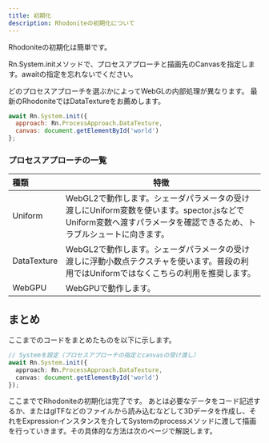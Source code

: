 ```yaml
---
title: 初期化
description: Rhodoniteの初期化について
---
```



<DocLayout>

Rhodoniteの初期化は簡単です。

Rn.System.initメソッドで、プロセスアプローチと描画先のCanvasを指定します。awaitの指定を忘れないでください。

どのプロセスアプローチを選ぶかによってWebGLの内部処理が異なります。
最新のRhodoniteではDataTextureをお薦めします。

```javascript
await Rn.System.init({
  approach: Rn.ProcessApproach.DataTexture,
  canvas: document.getElementById('world')
};
```

### プロセスアプローチの一覧

| 種類 | 特徴 |
|:-----------|------------|
| Uniform | WebGL2で動作します。シェーダパラメータの受け渡しにUniform変数を使います。spector.jsなどでUniform変数へ渡すパラメータを確認できるため、トラブルシュートに向きます。 |
| DataTexture | WebGL2で動作します。シェーダパラメータの受け渡しに浮動小数点テクスチャを使います。普段の利用ではUniformではなくこちらの利用を推奨します。 |
| WebGPU | WebGPUで動作します。 |

## まとめ

ここまでのコードをまとめたものを以下に示します。

```typescript
// Systemを設定（プロセスアプローチの指定とcanvasの受け渡し）
await Rn.System.init({
  approach: Rn.ProcessApproach.DataTexture,
  canvas: document.getElementById('world')
});
```

ここまででRhodoniteの初期化は完了です。
あとは必要なデータをコード記述するか、またはglTFなどのファイルから読み込むなどして3Dデータを作成し、それをExpressionインスタンスを介してSystemのprocessメソッドに渡して描画を行っていきます。その具体的な方法は次のページで解説します。

</DocLayout>
